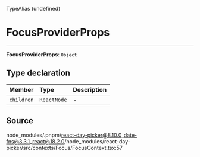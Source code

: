 <SectionTitle>TypeAlias (undefined)</SectionTitle>

# FocusProviderProps

---

<a id="undefined" name="undefined"></a>

<SignatureMemberIdentifier>**FocusProviderProps**: `Object`</SignatureMemberIdentifier>

## Type declaration

| Member | Type | Description |
| :------ | :------ | :------ |
| `children` | `ReactNode` | - |

## Source

node\_modules/.pnpm/react-day-picker@8.10.0\_date-fns@3.3.1\_react@18.2.0/node\_modules/react-day-picker/src/contexts/Focus/FocusContext.tsx:57
